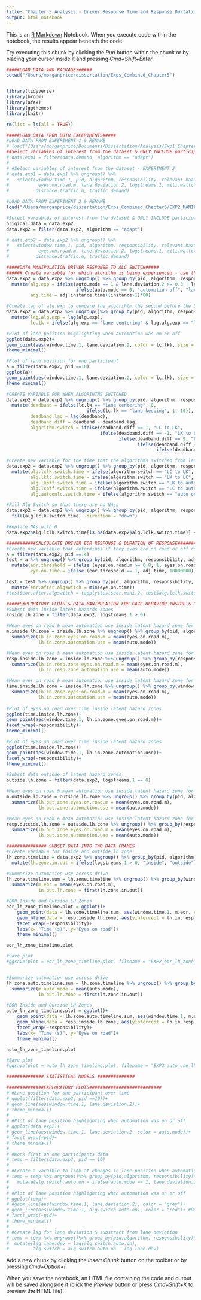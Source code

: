 ```yaml
---
title: "Chapter 5 Analysis - Driver Response Time and Response Durtation - VCA & Latent Hazards EOR Response - Instructions"
output: html_notebook
---
```


This is an [R Markdown](http://rmarkdown.rstudio.com) Notebook. When you execute code within the notebook, the results appear beneath the code. 

Try executing this chunk by clicking the *Run* button within the chunk or by placing your cursor inside it and pressing *Cmd+Shift+Enter*. 

```r
#####LOAD DATA AND PACKAGES#####
setwd("/Users/morganprice/dissertation/Exps_Combined_Chapter5")


library(tidyverse) 
library(broom)
library(afex) 
library(ggthemes) 
library(knitr) 

rm(list = ls(all = TRUE))

#####LOAD DATA FROM BOTH EXPERIMENTS#####
#LOAD DATA FROM EXPERIMENT 1 & RENAME
# load("/Users/morganprice/Documents/Dissertation/Analysis/Exp1_Chapter3/CC_Toyota_CLEAN_3_03_17.RData") 
##Select variables of interest from the dataset & ONLY INCLUDE participants in ADAPTIVE CONDITION- EXPERIMENT 1 
# data.exp1 = filter(data.demand, algorithm == "adapt")
# 
# #Select variables of interest from the dataset - EXPERIMENT 2 
# data.exp1 = data.exp1 %>% ungroup() %>% 
#   select(window.time.1, pid, algorithm, responsibility, relevant.hazard, hazard, driver.position.1, auto.mode,
#           eyes.on.road.m, lane.deviation.2, logstreams.1, mili.wallclock, wallclock, speed, traffic.present.all,
#          distance.traffic.m, traffic.demand)

#LOAD DATA FROM EXPERIMENT 2 & RENAME
load("/Users/morganprice/dissertation/Exps_Combined_Chapter5/EXP2_MANIPULATED_DATA_6_25_19.RData")

#Select variables of interest from the dataset & ONLY INCLUDE participants in ADAPTIVE CONDITION- EXPERIMENT 2 
original.data = data.exp2
data.exp2 = filter(data.exp2, algorithm == "adapt")

# data.exp2 = data.exp2 %>% ungroup() %>% 
#   select(window.time.1, pid, algorithm, responsibility, relevant.hazard, hazard, driver.position.1, auto.mode,
#           eyes.on.road.m, lane.deviation.2, logstreams.1, mili.wallclock, wallclock, speed, traffic.present.all,
#          distance.traffic.m, traffic.demand)
```
```r
#####DATA MANIPULATION DRIVER RESPONSE TO ALG SWITCH#####
###### Create variable for which alorithm is being experienced - use threshold for lane centering & lane keeping 
data.exp2 = data.exp2 %>% ungroup() %>% group_by(pid, algorithm, responsibility)%>%
  mutate(alg.exp = ifelse(auto.mode == 1 & lane.deviation.2 >= 0.3 | lane.deviation.2 <= -0.3, "lane keeping", 
                          ifelse(auto.mode == 0, "automation off", "lane centering")),
         adj.time = adj.instance.time+(instance-1)*80)

#Create lag of alg.exp to compare the algorihtm the second before the LC deadband to make sure that the lane keeping algorihtm is clustered together
data.exp2 = data.exp2 %>% ungroup()%>% group_by(pid, algorithm, responsibility) %>%
  mutate(lag.alg.exp = lag(alg.exp),
         lc.lk = ifelse(alg.exp == "lane centering" & lag.alg.exp == "lane keeping", "lane keeping", alg.exp))

#Plot of lane position highlighting when automation was on or off
ggplot(data.exp2)+
geom_point(aes(window.time.1, lane.deviation.2, color = lc.lk), size = 0.5)+ #Denotes lane deviation when automation was on 
theme_minimal()

#Plot of lane position for one participant 
a = filter(data.exp2, pid ==10)
ggplot(a)+
geom_point(aes(window.time.1, lane.deviation.2, color = lc.lk), size = 0.5)+ #Denotes lane deviation when automation was on 
theme_minimal()

#CREATE VARIABLE FOR WHEN ALGORIHTMS SWITCHED
data.exp2 = data.exp2 %>% ungroup() %>% group_by(pid, algorithm, responsibility) %>%
  mutate(deadband = ifelse(lc.lk == "lane centering", 0,
                              ifelse(lc.lk == "lane keeping", 1, 10)),
         deadband.lag = lag(deadband),
         deadband.diff = deadband - deadband.lag,
         algorithm.switch = ifelse(deadband.diff == 1, "LC to LK",
                                   ifelse(deadband.diff == -1, "LK to LC",
                                          ifelse(deadband.diff == 9, "LK to auto off",
                                                 ifelse(deadband.diff == -10, "auto on LC",
                                                        ifelse(deadband.diff == 10, "LC to auto off", 0))))))

#Create new variable for the time that the algorithms switched from lane centerig to lane keeping
data.exp2 = data.exp2 %>% ungroup() %>% group_by(pid, algorithm, responsibility) %>%
  mutate(alg.lclk.switch.time = ifelse(algorithm.switch == "LC to LK", adj.time, NA),
         alg.lklc.switch.time = ifelse(algorithm.switch == "LK to LC", adj.time, 0),
         alg.lkoff.switch.time = ifelse(algorithm.switch == "LK to auto off", adj.time, 0),
         alg.lcoff.switch.time = ifelse(algorithm.switch == "LC to auto off", adj.time, 0),
         alg.autoonlc.switch.time = ifelse(algorithm.switch == "auto on LC", adj.time, 0))

#Fill Alg Switch so that there are no NAss
data.exp2 = data.exp2 %>% ungroup() %>% group_by(pid, algorithm, responsibility) %>%
  fill(alg.lclk.switch.time, .direction = "down")

#Replace NAs with 0 
data.exp2$alg.lclk.switch.time[is.na(data.exp2$alg.lclk.switch.time)] <- 0 
```

```r
###########CALCULCATE DRIVER EOR RESPONSE & DURATION OF RESPONSE###############
#Create new variable that determines if they eyes are on road or off road using the threshold of 0.8 = eyes on road 
a = filter(data.exp2, pid ==14)
test = a %>% ungroup() %>% group_by(pid, algorithm, responsibility, adj.time)%>%
  mutate(eor.threshold = ifelse (eyes.on.road.m >= 0.8, 1, eyes.on.road.m),
         eye.on.time = ifelse (eor.threshold == 1, adj.time, 10000000))

test = test %>% ungroup() %>% group_by(pid, algorithm, responsibility, alg.lclk.switch.time)%>%
  mutate(eor.after.algswitch = min(eye.on.time))
#test$eor.after.algswitch = tapply(test$eor.mani.2, test$alg.lclk.switch.time, min)
```

```r
#####EXPLORATORY PLOTS & DATA MANIPULATION FOR GAZE BEHAVIOR INSIDE & OUTSIDE LH ZONES#####
#Subset data inside latent hazards zones
inside.lh.zone = filter(data.exp2, logstreams.1 > 0) 

#Mean eyes on road & mean automation use inside latent hazard zone for each participant
m.inside.lh.zone = inside.lh.zone %>% ungroup() %>% group_by(pid, algorithm, responsibility) %>%
  summarize(lh.in.zone.eyes.on.road.m = mean(eyes.on.road.m),
            lh.in.zone.automation.use = mean(auto.mode))

#Mean eyes on road & mean automation use inside latent hazard zone for each participant
resp.inside.lh.zone = inside.lh.zone %>% ungroup() %>% group_by(responsibility) %>%
  summarize(lh.in.resp.zone.eyes.on.road.m = mean(eyes.on.road.m),
            lh.in.resp.zone.automation.use = mean(auto.mode))

#Mean eyes on road & mean automation use inside latent hazard zone for each participant
time.inside.lh.zone = inside.lh.zone %>% ungroup() %>% group_by(window.time.1, algorithm, responsibility) %>%
  summarize(lh.in.zone.eyes.on.road.m = mean(eyes.on.road.m),
            lh.in.zone.automation.use = mean(auto.mode))
 
#Plot of eyes on road over time inside latent hazard zones
ggplot(time.inside.lh.zone)+
geom_point(aes(window.time.1, lh.in.zone.eyes.on.road.m))+
facet_wrap(~responsibility)+
theme_minimal()

#Plot of eyes on road over time inside latent hazard zones
ggplot(time.inside.lh.zone)+
geom_point(aes(window.time.1, lh.in.zone.automation.use))+
facet_wrap(~responsibility)+
theme_minimal()

#Subset data outsode of latent hazard zones 
outside.lh.zone = filter(data.exp2, logstreams.1 == 0) 

#Mean eyes on road & mean automation use inside latent hazard zone for each participant
m.outside.lh.zone = outside.lh.zone %>% ungroup() %>% group_by(pid, algorithm, responsibility) %>%
  summarize(lh.out.zone.eyes.on.road.m = mean(eyes.on.road.m),
            lh.out.zone.automation.use = mean(auto.mode))

#Mean eyes on road & mean automation use inside latent hazard zone for each participant
resp.outside.lh.zone = outside.lh.zone %>% ungroup() %>% group_by(responsibility) %>%
  summarize(lh.out.zone.eyes.on.road.m = mean(eyes.on.road.m),
            lh.out.zone.automation.use = mean(auto.mode))

```

```r
############### SUBSET DATA INTO TWO DATA FRAMES 
#Create variable for inside and outside lh zone
lh.zone.timeline = data.exp2 %>% ungroup() %>% group_by(pid, algorithm, responsibility) %>%
  mutate(lh.zone.in.out = ifelse(logstreams.1 > 0, "inside", "outside"))

#Summarize automation use across drive
lh.zone.timeline.sum = lh.zone.timeline %>% ungroup() %>% group_by(window.time.1, responsibility) %>%
  summarize(m.eor = mean(eyes.on.road.m),
            in.out.lh.zone = first(lh.zone.in.out))

#EOR Inside and Outside LH Zones 
eor_lh_zone_timeline.plot = ggplot()+
    geom_point(data = lh.zone.timeline.sum, aes(window.time.1, m.eor, color = in.out.lh.zone), size = .1, alpha=.9)+
    geom_hline(data = resp.inside.lh.zone, aes(yintercept = lh.in.resp.zone.eyes.on.road.m))+
    facet_wrap(~responsibility)+
    labs(x= "Time (s)", y="Eyes on road")+
    theme_minimal()

eor_lh_zone_timeline.plot

#Save plot
#ggsave(plot = eor_lh_zone_timeline.plot, filename = "EXP2_eor_lh_zone_timeline.pdf", width = 7, height = 4.25, dpi = 400)


#Summarize automation use across drive
lh.zone.auto.timeline.sum = lh.zone.timeline %>% ungroup() %>% group_by(window.time.1, responsibility) %>%
  summarize(m.auto.mode = mean(auto.mode),
            in.out.lh.zone = first(lh.zone.in.out))

#EOR Inside and Outside LH Zones 
auto_lh_zone_timeline.plot = ggplot()+
    geom_point(data = lh.zone.auto.timeline.sum, aes(window.time.1, m.auto.mode, color = in.out.lh.zone), size = .1, alpha=.9)+
    geom_hline(data = resp.inside.lh.zone, aes(yintercept = lh.in.resp.zone.automation.use))+
    facet_wrap(~responsibility)+
    labs(x= "Time (s)", y="Eyes on road")+
    theme_minimal()

auto_lh_zone_timeline.plot

#Save plot
#ggsave(plot = auto_lh_zone_timeline.plot, filename = "EXP2_auto_use_lh_zone_timeline.pdf", width = 7, height = 4.25, dpi = 400)

```

```r
############## STATISTICAL MODELS ##############
```

```r
##############EXPLORATORY PLOTS###########################
# #Lane position for one participant over time 
# ggplot(filter(data.exp2, pid ==10))+
# geom_line(aes(window.time.1, lane.deviation.2))+
# theme_minimal()
# 
# #Plot of lane position highlighting when automation was on or off
# ggplot(data.exp2)+
# geom_line(aes(window.time.1, lane.deviation.2, color = auto.mode))+
# facet_wrap(~pid)+
# theme_minimal()
# 
# #Work first on one participants data
# temp = filter(data.exp2, pid == 10)
# 
# #Create a varaible to look at changes in lane position when automation was engaged only 
# temp = temp %>% ungroup()%>% group_by(pid,algorithm, responsibility)%>%
#   mutate(alg.switch.auto.on = ifelse(auto.mode == 1, lane.deviation.2, 0))
# 
# #Plot of lane position highlighting when automation was on or off
# ggplot(temp)+
# #geom_line(aes(window.time.1, lane.deviation.2), color = "grey")+
# geom_line(aes(window.time.1, alg.switch.auto.on), color = "red")+ #Denotes lane deviation when automation was on 
# facet_wrap(~pid)+
# theme_minimal()
# 
# #Create lag for lane deviation & substract from lane deviation
# temp = temp %>% ungroup()%>% group_by(pid,algorithm, responsibility)%>%
#  mutate(lag.lane.dev = lag(alg.switch.auto.on),
#         alg.switch = alg.switch.auto.on - lag.lane.dev)
```

Add a new chunk by clicking the *Insert Chunk* button on the toolbar or by pressing *Cmd+Option+I*.

When you save the notebook, an HTML file containing the code and output will be saved alongside it (click the *Preview* button or press *Cmd+Shift+K* to preview the HTML file).